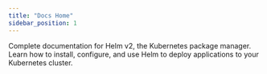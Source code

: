 ```yaml
---
title: "Docs Home"
sidebar_position: 1
---
```


Complete documentation for Helm v2, the Kubernetes package manager. Learn how to install, configure, and use Helm to deploy applications to your Kubernetes cluster.


<DocCardList />

